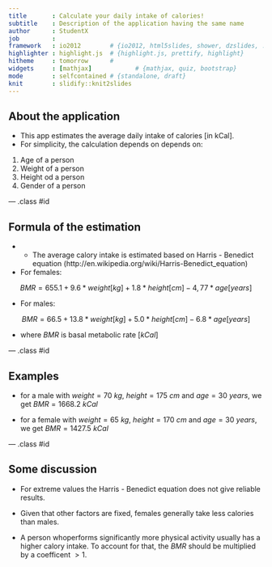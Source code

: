 ```yaml
---
title       : Calculate your daily intake of calories!
subtitle    : Description of the application having the same name
author      : StudentX
job         : 
framework   : io2012        # {io2012, html5slides, shower, dzslides, ...}
highlighter : highlight.js  # {highlight.js, prettify, highlight}
hitheme     : tomorrow      # 
widgets     : [mathjax]            # {mathjax, quiz, bootstrap}
mode        : selfcontained # {standalone, draft}
knit        : slidify::knit2slides
---
```


## About the application

- This app estimates the average daily intake of calories [in kCal].
- For simplicity, the calculation depends on depends on:

1. Age of a person
2. Weight of a person
3. Height od a person
4. Gender of a person

--- .class #id

## Formula of the estimation

- - The average calory intake is estimated based on Harris - Benedict equation (http://en.wikipedia.org/wiki/Harris-Benedict_equation)

- For females:

$$BMR = 655.1 + 9.6 * weight [kg] + 1.8 * height [cm] - 4,77 * age [years]$$

- For males:

$$BMR = 66.5 + 13.8 * weight [kg] + 5.0 * height [cm] - 6.8 * age [years]$$

- where $BMR$ is basal metabolic rate $[kCal]$

--- .class #id

## Examples

- for a male with $weight = 70$ $kg$, $height = 175$ $cm$ and $age = 30$ $years$, we get $BMR = 1668.2$ $kCal$

- for a female with $weight = 65$ $kg$, $height = 170$ $cm$ and $age = 30$ $years$, we get $BMR = 1427.5$ $kCal$



--- .class #id


## Some discussion

- For extreme values the Harris - Benedict equation does not give reliable results.

- Given that other factors are fixed, females generally take less calories than males.

- A person whoperforms significantly more physical activity usually has a higher calory intake. To account for that, the $BMR$ should be multiplied by a coefficent $> 1$. 





